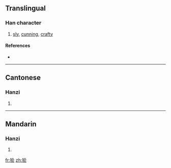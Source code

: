 {{see|獪}}
==Translingual==

===Han character===
{{Han char|rn=94|rad=犬|as=06|sn=9|four=|canj=大竹人一戈 (KHOMI)}}

# [[sly]], [[cunning]], [[crafty]]

====References====
* {{Han ref|kx=0711.101|hdz=21345.010|uh=72EF|ud=29423}}

----

==Cantonese==

===Hanzi===
{{yue-hanzi|jyut=|y=kui2}}

# {{defn|Cantonese}}

----

==Mandarin==

===Hanzi===
{{cmn-hanzi|tra=獪|pin=[[huá]] ([[hua2]])|wg=hua<sup>2</sup>}}

# {{defn|Mandarin}}

[[fr:狯]]
[[zh:狯]]